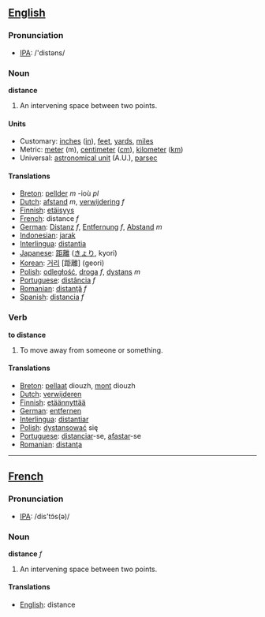 ==[[English]]==

=== Pronunciation ===
*[[w:IPA|IPA]]: /'distəns/

===Noun===
'''distance'''

#An intervening space between two points.

====Units====
*Customary: [[inch]]es ([[in]]), [[feet]], [[yard]]s, [[mile]]s
*Metric: [[meter]] (m), [[centimeter]] ([[cm]]), [[kilometer]] ([[km]])
*Universal: [[astronomical unit]] (A.U.), [[parsec]]

==== Translations ====
*[[Breton]]: [[pellder]] ''m'' -ioù ''pl''
*[[Dutch]]: [[afstand]] ''m'', [[verwijdering]] ''f''
*[[Finnish]]: [[etäisyys]]
*[[French]]: distance ''f''
*[[German]]: [[Distanz]] ''f'', [[Entfernung]] ''f'', [[Abstand]] ''m''
*[[Indonesian]]: [[jarak]]
*[[Interlingua]]: [[distantia]]
*[[Japanese]]: [[距離]] ([[きょり]], kyori)
*[[Korean]]: [[거리]] [距離] (geori)
*[[Polish]]: [[odległość]], [[droga]] ''f'', [[dystans]] ''m''
*[[Portuguese]]: [[distância]] ''f''
*[[Romanian]]: [[distanţă]] ''f''
*[[Spanish]]: [[distancia]] ''f''

=== Verb ===
'''to distance'''

#To move away from someone or something.

==== Translations ====
*[[Breton]]: [[pellaat]] diouzh, [[mont]] diouzh
*[[Dutch]]: [[verwijderen]]
*[[Finnish]]: [[etäännyttää]]
*[[German]]: [[entfernen]]
*[[Interlingua]]: [[distantiar]]
*[[Polish]]: [[dystansować]] się
*[[Portuguese]]: [[distanciar]]-se, [[afastar]]-se
*[[Romanian]]: [[distanţa]]

----

==[[French]]==

=== Pronunciation ===
*[[w:IPA|IPA]]: /dis'tɔ̃s(ə)/

===Noun===
'''distance''' ''f''

#An intervening space between two points.

==== Translations ====
*[[English]]: distance